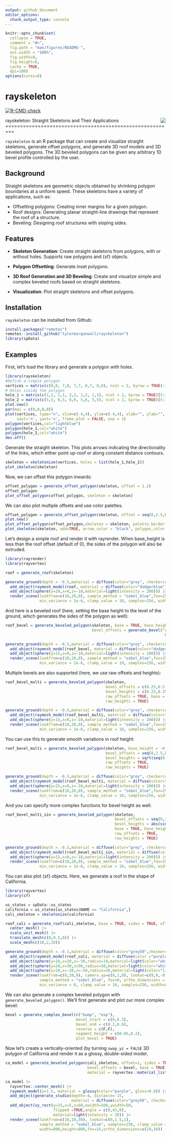 ```yaml
---
output: github_document
editor_options: 
  chunk_output_type: console
---
```


<!-- README.md is generated from README.Rmd. Please edit that file -->

```r
knitr::opts_chunk$set(
  collapse = TRUE,
  comment = "#>",
  fig.path = "man/figures/README-",
  out.width = "100%",
  fig.width=8,
  fig.height=8,
  cache = TRUE,
  dpi=100)
options(cores=8)
```

# rayskeleton

<!-- badges: start -->
  [![R-CMD-check](https://github.com/tylermorganwall/rayskeleton/actions/workflows/R-CMD-check.yaml/badge.svg)](https://github.com/tylermorganwall/rayskeleton/actions/workflows/R-CMD-check.yaml)
<!-- badges: end -->

  rayskeleton: Straight Skeletons and Their Applications <img src="man/figures/rayskeleton_hexlogo_small.png" align="right" />
  =========================================================

  `rayskeleton` is an R package that can create and visualize straight skeletons, generate offset polygons, and generate 3D roof models and 3D beveled polygons. The 3D beveled polygons can be given any arbitrary 1D bevel profile controlled by the user.

## Background

Straight skeletons are geometric objects obtained by shrinking polygon boundaries at a uniform speed. These skeletons have a variety of applications, such as:

- Offsetting polygons: Creating inner margins for a given polygon.
- Roof designs: Generating planar straight-line drawings that represent the roof of a structure.
- Beveling: Designing roof structures with sloping sides.

## Features

- **Skeleton Generation**: Create straight skeletons from polygons, with or without holes. Supports raw polygons and {sf} objects.

- **Polygon Offsetting**: Generate inset polygons.

- **3D Roof Generation and 3D Beveling**: Create and visualize simple and complex beveled roofs based on straight skeletons.

- **Visualization**: Plot straight skeletons and offset polygons.

## Installation

`rayskeleton` can be installed from Github:

```r
install.packages("remotes")
remotes::install_github("tylermorganwall/rayskeleton")
library(spData)
```

## Examples

First, let's load the library and generate a polygon with holes.

```r
library(rayskeleton)
#Define a simple polygon
vertices = matrix(c(0,0, 7,0, 7,7, 0,7, 0,0), ncol = 2, byrow = TRUE)-3.5
# Holes inside the polygon
hole_1 = matrix(c(1,1, 2,1, 2,2, 1,2, 1,1), ncol = 2, byrow = TRUE)[5:1,]-3.5
hole_2 = matrix(c(5,5, 6,5, 6,6, 5,6, 5,5), ncol = 2, byrow = TRUE)[5:1,]-3.5
plot.new()
par(mai = c(0,0,0,0))
plot(vertices, type="n", xlim=c(-4,4), ylim=c(-4,4), xlab="", ylab="",
     xaxt='n', yaxt='n', frame.plot = FALSE, asp = 1)
polygon(vertices,col="lightblue")
polygon(hole_1,col="white")
polygon(hole_2,col="white")
dev.off()

```

Generate the straight skeleton. This plots arrows indicating the directionality of the links, which either point up-roof or along constant distance contours.

```r
skeleton = skeletonize(vertices, holes = list(hole_1,hole_2))
plot_skeleton(skeleton)
```

Now, we can offset this polygon inwards:

```r
offset_polygon = generate_offset_polygon(skeleton, offset = 1.2)
offset_polygon
plot_offset_polygon(offset_polygon, skeleton = skeleton)
```

We can also plot multiple offsets and use color palettes.

```r
offset_polygon = generate_offset_polygon(skeleton, offset = seq(0,2.5,by=0.1))
plot.new()
plot_offset_polygon(offset_polygon,skeleton = skeleton, palette_border = heat.colors, linewidth = 4)
plot_skeleton(skeleton, add=TRUE, arrow_color = "black", polygon_color = "black")

```

Let's design a simple roof and render it with rayrender. When base_height is less than the roof offset (default of 0), the sides of the polygon will also be extruded.

```r
library(rayrender)
library(rayvertex)

roof = generate_roof(skeleton)  

generate_ground(depth = -0.5,material = diffuse(color="grey", checkercolor = "white")) |>
  add_object(raymesh_model(roof, material = diffuse(color="dodgerblue"))) |>
  add_object(sphere(y=20,x=0,z=-10,material=light(intensity = 200))) |> 
  render_scene(lookfrom=c(10,20,0), sample_method = "sobol_blue",fov=25, 
               min_variance = 1e-6, clamp_value = 10, samples=256, width=800,height=800)
```

And here is a beveled roof (here, setting the base height to the level of the ground, which generates the sides of the polygon as well):

```r
roof_bevel = generate_beveled_polygon(skeleton, base = TRUE, base_height = -0.5,
                                      bevel_offsets = generate_bevel("circular", max_height = 0.5,
                                                                      bevel_end = 0.5))

generate_ground(depth = -0.5,material = diffuse(color="grey", checkercolor = "white")) |>
  add_object(raymesh_model(roof_bevel, material = diffuse(color="dodgerblue"), override_material = TRUE)) |>
  add_object(sphere(y=15,x=0,z=-10,material=light(intensity = 200))) |> 
  render_scene(lookfrom=c(10,20,0), sample_method = "sobol_blue",fov=25, 
               min_variance = 1e-6, clamp_value = 10, samples=256, width=800,height=800)
```

Multiple bevels are also supported (here, we use raw offsets and heights):

```r
roof_bevel_multi = generate_beveled_polygon(skeleton, 
                                            bevel_offsets = c(0.25,0.5,1,1.5,2),
                                            bevel_heights = c(0.25,0.25,0.5,0.5,0.75)*2,
                                            raw_offsets = TRUE, base = TRUE, base_height = -0.5,
                                            raw_heights = TRUE) 

generate_ground(depth = -0.5,material = diffuse(color="grey", checkercolor = "white")) |>
  add_object(raymesh_model(roof_bevel_multi, material = diffuse(color="dodgerblue"), override_material = TRUE)) |>
  add_object(sphere(y=15,x=0,z=-10,material=light(intensity = 200))) |> 
  render_scene(lookfrom=c(10,20,0), sample_method = "sobol_blue",fov=25, 
               min_variance = 1e-6, clamp_value = 10, samples=256, width=800,height=800)
```

You can use this to generate smooth variations in roof height:

```r
roof_bevel_multi = generate_beveled_polygon(skeleton, base_height = -0.5,
                                            bevel_offsets = seq(0,2.5,by=0.02),
                                            bevel_heights = sqrt(seq(0,2.5,by=0.02))*2,
                                            raw_offsets = TRUE,
                                            raw_heights = TRUE) 

generate_ground(depth = -0.5,material = diffuse(color="grey", checkercolor = "white")) |>
  add_object(raymesh_model(roof_bevel_multi, material = diffuse(color="dodgerblue"), override_material = TRUE)) |>
  add_object(sphere(y=15,x=0,z=-10,material=light(intensity = 200))) |> 
  render_scene(lookfrom=c(10,20,0), sample_method = "sobol_blue",fov=25,
               min_variance = 1e-6, clamp_value = 10, samples=256, width=800,height=800)
```

And you can specify more complex functions for bevel height as well:

```r
roof_bevel_multi_sin = generate_beveled_polygon(skeleton, 
                                                bevel_offsets = seq(0,2.5,by=0.02),
                                                bevel_heights = abs(sinpi(seq(0,2.5,by=0.02))),
                                                base = TRUE, base_height = -0.5,
                                                raw_offsets = TRUE, 
                                                raw_heights = TRUE) 

generate_ground(depth = -0.5,material = diffuse(color="grey", checkercolor = "white")) |>
  add_object(raymesh_model(roof_bevel_multi_sin, material = diffuse(color="dodgerblue"), override_material = TRUE)) |>
  add_object(sphere(y=15,x=0,z=-10,material=light(intensity = 200))) |> 
  render_scene(lookfrom=c(10,20,0), sample_method = "sobol_blue",fov=25, ortho_dimensions = c(8,8),
               min_variance = 1e-6, clamp_value = 10, samples=256, width=800,height=800)
```

You can also plot {sf} objects. Here, we generate a roof in the shape of California.

```r
library(rayvertex)
library(sf)

us_states = spData::us_states
california = us_states[us_states$NAME == "California",]
cali_skeleton = skeletonize(california)

roof_cali = generate_roof(cali_skeleton, base = TRUE, sides = TRUE, offset = 2, base_height = 0) |> 
  center_mesh() |> 
  scale_unit_mesh() |> 
  translate_mesh(c(0,0.5,0)) |>
  scale_mesh(c(10,2,10))

generate_ground(depth = -0.1,material = diffuse(color="grey50",checkercolor = "white",checkerperiod = 0.5)) |>
  add_object(raymesh_model(roof_cali, material = diffuse(color ="purple"), override_material = TRUE)) |>
  add_object(sphere(y=10,x=20,z=-50,radius=10,material=light(color="white", intensity = 20))) |>
  add_object(sphere(y=20,x=30,z=50,radius=10,material=light(color="white", intensity = 20))) |>
  add_object(sphere(y=10,x=-20,z=-50,radius=10,material=light(color="lightblue", intensity = 20))) |>
  render_scene(lookfrom=c(0,10,9), camera_up=c(0,1,0), lookat=c(0,0,-0.5),
               sample_method = "sobol_blue", fov=0, ortho_dimensions = c(11,11),
               min_variance = 0, clamp_value = 10, samples=256, width=800,height=800)
```

We can also generate a complex beveled polygon with `generate_beveled_polygon()`. We'll first generate and plot our more complex bevel:

```r
bevel = generate_complex_bevel(c("bump", "exp"),
                               bevel_start = c(0,0.3),
                               bevel_end = c(0.1,0.6),
                               reverse = c(F,F),
                               segment_height = c(0.05,0.2),
                               plot_bevel = TRUE)
```

Now let's create a vertically-oriented (by turning `swap_yz = FALSE` 3D polygon of California and render it as a glossy, double-sided model. 

```r
ca_model = generate_beveled_polygon(cali_skeleton, offset=1, sides = TRUE,  double_sided = TRUE,
                                    bevel_offsets = bevel, base = TRUE, base_height = 0, swap_yz = FALSE,
                                    material = rayvertex::material_list(diffuse="purple"))

ca_model |>
  rayvertex::center_mesh() |>
  raymesh_model(y=1.5, material = glossy(color="purple", gloss=0.8)) |>
  add_object(generate_studio(depth=-4, distance=-15,
                             material = diffuse(color="grey50", checkercolor="grey20"))) |>
  add_object(xy_rect(y=15,x=5,z=60,xwidth=100,ywidth=50,
                     flipped =TRUE,angle = c(0,45,0),
                     material=light(intensity = 3))) |>
  render_scene(lookfrom=c(10,10,50), lookat=c(0,1.5,1),
               sample_method = "sobol_blue", samples=256, clamp_value = 10,
               width=800,height=800,fov=15,ortho_dimensions=c(10,10))
```
